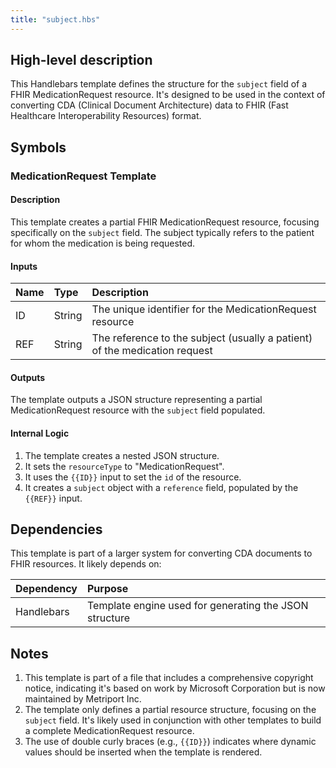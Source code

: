```yaml
---
title: "subject.hbs"
---
```


## High-level description
This Handlebars template defines the structure for the `subject` field of a FHIR MedicationRequest resource. It's designed to be used in the context of converting CDA (Clinical Document Architecture) data to FHIR (Fast Healthcare Interoperability Resources) format.

## Symbols

### MedicationRequest Template
#### Description
This template creates a partial FHIR MedicationRequest resource, focusing specifically on the `subject` field. The subject typically refers to the patient for whom the medication is being requested.

#### Inputs
| Name | Type | Description |
|:-----|:-----|:------------|
| ID | String | The unique identifier for the MedicationRequest resource |
| REF | String | The reference to the subject (usually a patient) of the medication request |

#### Outputs
The template outputs a JSON structure representing a partial MedicationRequest resource with the `subject` field populated.

#### Internal Logic
1. The template creates a nested JSON structure.
2. It sets the `resourceType` to "MedicationRequest".
3. It uses the `{{ID}}` input to set the `id` of the resource.
4. It creates a `subject` object with a `reference` field, populated by the `{{REF}}` input.

## Dependencies
This template is part of a larger system for converting CDA documents to FHIR resources. It likely depends on:

| Dependency | Purpose |
|:-----------|:--------|
| Handlebars | Template engine used for generating the JSON structure |

## Notes
1. This template is part of a file that includes a comprehensive copyright notice, indicating it's based on work by Microsoft Corporation but is now maintained by Metriport Inc.
2. The template only defines a partial resource structure, focusing on the `subject` field. It's likely used in conjunction with other templates to build a complete MedicationRequest resource.
3. The use of double curly braces (e.g., `{{ID}}`) indicates where dynamic values should be inserted when the template is rendered.